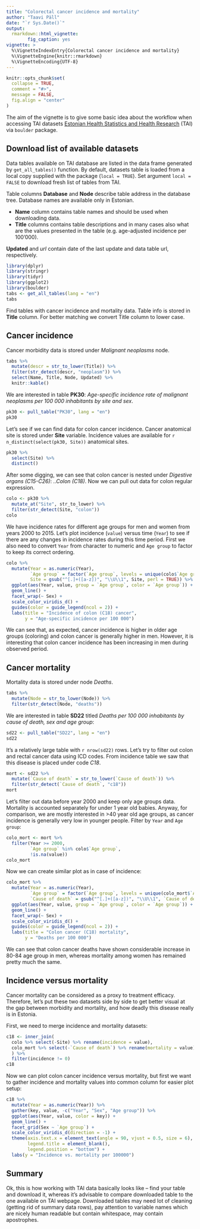 ```yaml
---
title: "Colorectal cancer incidence and mortality"
author: "Taavi Päll"
date: "`r Sys.Date()`"
output: 
  rmarkdown::html_vignette:
        fig_caption: yes
vignette: >
  %\VignetteIndexEntry{Colorectal cancer incidence and mortality}
  %\VignetteEngine{knitr::rmarkdown}
  %\VignetteEncoding{UTF-8}
---
```


```r
knitr::opts_chunk$set(
  collapse = TRUE,
  comment = "#>",
  message = FALSE,
  fig.align = "center"
)
```

The aim of the vignette is to give some basic idea about the workflow when accessing TAI datasets [Estonian Health Statistics and Health Research](http://pxweb.tai.ee/PXWeb2015/index_en.html) (TAI) via `boulder` package.

## Download list of available datasets

Data tables available on TAI database are listed in the data frame generated by `get_all_tables()` function.
By default, datasets table is loaded from a local copy supplied with the package (`local = TRUE`).
Set argument `local = FALSE` to download fresh list of tables from TAI.


Table columns **Database** and **Node** describe table address in the database tree.
Database names are available only in Estonian.

- **Name** column contains table names and should be used when downloading data.
- **Title** columns contains table descriptions and in many cases also what are the values presented in the table (e.g. age-adjusted incidence per 100'000).

**Updated** and *url* contain date of the last update and data table url, respectively. 


```r
library(dplyr)
library(stringr)
library(tidyr)
library(ggplot2)
library(boulder)
tabs <- get_all_tables(lang = "en")
tabs
```

Find tables with cancer incidence and mortality data. 
Table info is stored in **Title** column.
For better matching we convert Title column to lower case.

## Cancer incidence
Cancer morbidity data is stored under *Malignant neoplasms* node.

```r
tabs %>% 
  mutate(descr = str_to_lower(Title)) %>% 
  filter(str_detect(descr, "neoplasm")) %>% 
  select(Name, Title, Node, Updated) %>% 
  knitr::kable()
```

We are interested in table **PK30**: *Age-specific incidence rate of malignant neoplasms per 100 000 inhabitants by site and sex*.

```r
pk30 <- pull_table("PK30", lang = "en")
pk30
```

Let's see if we can find data for colon cancer incidence. 
Cancer anatomical site is stored under **Site** variable.
Incidence values are available for `r n_distinct(select(pk30, Site))` anatomical sites.
```r
pk30 %>% 
  select(Site) %>% 
  distinct()
```

After some digging, we can see that colon cancer is nested under *Digestive organs (C15-C26)*: *..Colon (C18)*. 
Now we can pull out data for colon regular expression. 
```r
colo <- pk30 %>% 
  mutate_at("Site", str_to_lower) %>% 
  filter(str_detect(Site, "colon"))
colo
```

We have incidence rates for different age groups for men and women from years 2000 to 2015.
Let's plot incidence (`value`) versus time (`Year`) to see if there are any changes in incidence rates during this time period.
First we also need to convert `Year` from character to numeric and `Age group` to factor to keep its correct ordering.
```r
colo %>% 
  mutate(Year = as.numeric(Year),
         `Age group` = factor(`Age group`, levels = unique(colo$`Age group`)),
         Site = gsub("^[.]+([a-z])", "\\U\\1", Site, perl = TRUE)) %>% 
  ggplot(aes(Year, value, group = `Age group`, color = `Age group`)) +
  geom_line() +
  facet_wrap(~ Sex) +
  scale_color_viridis_d() +
  guides(color = guide_legend(ncol = 2)) +
  labs(title = "Incidence of colon (C18) cancer",
       y = "Age-specific incidence per 100 000")
```

We can see that, as expected, cancer incidence is higher in older age groups (coloring) and colon cancer is generally higher in men.
However, it is interesting that colon cancer incidence has been increasing in men during observed period.

## Cancer mortality

Mortality data is stored under node *Deaths*.
```r
tabs %>% 
  mutate(Node = str_to_lower(Node)) %>% 
  filter(str_detect(Node, "deaths"))
```

We are interested in table **SD22** titled *Deaths per 100 000 inhabitants by cause of death, sex and age group*:
```r
sd22 <- pull_table("SD22", lang = "en")
sd22
```

It's a relatively large table with `r nrow(sd22)` rows.
Let's try to filter out colon and rectal cancer data using ICD codes.
From incidence table we saw that this disease is placed under code *C18*.

```r
mort <- sd22 %>% 
  mutate(`Cause of death` = str_to_lower(`Cause of death`)) %>% 
  filter(str_detect(`Cause of death`, "c18"))
mort
```

Let's filter out data before year 2000 and keep only age groups data. 
Mortality is accounted separately for under 1 year old babies. 
Anyway, for comparison, we are mostly interested in >40 year old age groups, as cancer incidence is generally very low in younger people.
Filter by `Year` and `Age group`:
```r
colo_mort <- mort %>% 
  filter(Year >= 2000, 
         `Age group` %in% colo$`Age group`,
         !is.na(value))
colo_mort
```

Now we can create similar plot as in case of incidence:
```r
colo_mort %>% 
  mutate(Year = as.numeric(Year),
         `Age group` = factor(`Age group`, levels = unique(colo_mort$`Age group`)),
         `Cause of death` = gsub("^[.]+([a-z])", "\\U\\1", `Cause of death`, perl = TRUE)) %>% 
  ggplot(aes(Year, value, group = `Age group`, color = `Age group`)) +
  geom_line() +
  facet_wrap(~ Sex) +
  scale_color_viridis_d() +
  guides(color = guide_legend(ncol = 2)) +
  labs(title = "Colon cancer (C18) mortality",
       y = "Deaths per 100 000")
```

We can see that colon cancer deaths have shown considerable increase in 80-84 age group in men, whereas mortality among women has remained pretty much the same.

## Incidence versus mortality

Cancer mortality can be considered as a proxy to treatment efficacy.
Therefore, let's put these two datasets side by side to get better visual at the gap between morbidity and mortality, and how deadly this disease really is in Estonia.

First, we need to merge incidence and mortality datasets:
```r
c18 <- inner_join(
  colo %>% select(-Site) %>% rename(incidence = value), 
  colo_mort %>% select(-`Cause of death`) %>% rename(mortality = value)
  ) %>% 
  filter(incidence != 0)
c18
```

Now we can plot colon cancer incidence versus mortality, but first we want to gather incidence and mortality values into common column for easier plot setup:
```r
c18 %>% 
  mutate(Year = as.numeric(Year)) %>% 
  gather(key, value, -c("Year", "Sex", "Age group")) %>%
  ggplot(aes(Year, value, color = key)) +
  geom_line() +
  facet_grid(Sex ~ `Age group`) +
  scale_color_viridis_d(direction = -1) +
  theme(axis.text.x = element_text(angle = 90, vjust = 0.5, size = 6),
        legend.title = element_blank(),
        legend.position = "bottom") +
  labs(y = "Incidence vs. mortality per 100000")
```

## Summary

Ok, this is how working with TAI data basically looks like -- find your table and download it, whereas it's advisable to compare downloaded table to the one available on TAI webpage.
Downloaded tables may need lot of cleaning (getting rid of summary data rows), pay attention to variable names which are nicely human readable but contain whitespace, may contain apostrophes. 

